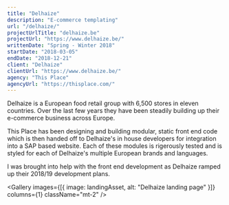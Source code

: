 ```yaml
---
title: "Delhaize"
description: "E-commerce templating"
url: "/delhaize/"
projectUrlTitle: "delhaize.be"
projectUrl: "https://www.delhaize.be/"
writtenDate: "Spring - Winter 2018"
startDate: "2018-03-05"
endDate: "2018-12-21"
client: "Delhaize"
clientUrl: "https://www.delhaize.be/"
agency: "This Place"
agencyUrl: "https://thisplace.com/"
---
```




Delhaize is a European food retail group with 6,500 stores in eleven countries. Over the last few years they have been steadily building up their e-commerce business across Europe.

This Place has been designing and building modular, static front end code which is then handed off to Delhaize's in house developers for integration into a SAP based website. Each of these modules is rigerously tested and is styled for each of Delhaize's multiple European brands and languages.

I was brought into help with the front end development as Delhaize ramped up their 2018/19 development plans.

<Gallery
  images={[{ image: landingAsset, alt: "Delhaize landing page" }]}
  columns={1}
  className="mt-2"
/>
